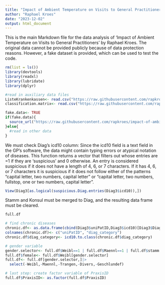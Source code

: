 ```yaml
---
title: "Impact of Ambient Temperature on Visits to General Practitioners"
author: "Raphael Kroes"
date: "2023-12-02"
output: html_document
---
```


This is the main Markdown file for the data analysis of 'Impact of Ambient Temperature on Visits to General Practitioners' by Raphael Kroes.
The original data cannot be provided publicly because of data protection reasons. However, a fake dataset is provided, which can be used to test the code.
```r
rm(list = ls())
library(devtools)
library(readxl)
library(lubridate)
library(dplyr)
```
```r

#read in auxiliary data files
ListeKrankenkassen<- read.csv("https://raw.githubusercontent.com/rapkroes/impact-of-ambient-temperature-on-visits-to-general-practitioners/main/other%20data/ListeKrankenkassen_up.csv")
classification.matrix<- read.csv("https://raw.githubusercontent.com/rapkroes/impact-of-ambient-temperature-on-visits-to-general-practitioners/main/other%20data/classification.csv")

fake.data<- TRUE
if(fake.data){
  source_url("https://raw.githubusercontent.com/rapkroes/impact-of-ambient-temperature-on-visits-to-general-practitioners/main/code/fakedgp_mt.R")
}else{
  #read in other data
}

```
We must check Diag's icd10 column: Since the icd10 field is a text field in the GP's software, the data might contain typing errors or atypical notation of diseases. This function returns a vector that filters out whose entries are =1 if they are 'suspicious' and 0 otherwise. An entry is considered suspicious if it does not have a length of 4, 6, or 7 characters. If it has 4, 6, or 7 characters it is suspicious if it does not follow either of the patterns "capital letter, two numbers, capital letter" or "capital letter, two numbers, fullstop, one or two numbers, capital letter".
```r
View(Diag3[as.logical(suspicious.Diag.entries(Diag3$icd10)),])
```

Stamm and Konsul must be merged to Diag, and the resulting data frame must be cleared.
```r
full.df

# find chronic diseases
chronic.df<- as.data.frame(cbind(Diag3$uniPatID,Diag3$icd10)[Diag3$DiagTyp=="DD",])
colnames(chronic.df)<- c("uniPatID", "diag_category")
chronic.df$diag_category<- icd10.to.class(chronic.df$diag_category)

# gender variable
gender.selector<- full.df$Weibl==1 | full.df$Maennl==1 | full.df$stamm.is.there==0
full.df$female<- full.df$Weibl[gender.selector]
full.df<- full.df[gender.selector,]|>
  select(-Weibl,-Maennl,-Trangen,-Divers,-Geschlundef)

# last step: create factor variable of PraxisID
full.df$PraxisID<- as.factor(full.df$PraxisID)
```



